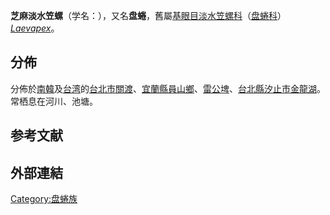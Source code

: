 {{distinguish|日本盘蜷}}
{{Speciesbox
 | taxon = Laevapex nipponica
 | authority = {{small|(Kuroda, 1947)}}{{r|shell_1904}}
}}

'''芝麻淡水笠螺'''（学名：''{{lang|la|Laevapex nipponica}}''），又名'''盘蜷'''，舊屬[[基眼目|基眼目]][[淡水笠螺科|淡水笠螺科]]（[[盘蜷科|盘蜷科]]）''[[Laevapex|Laevapex]]''{{r|shell_1904}}。

==分佈==
分佈於[[南韓|南韓]]{{r|shell_1904}}及[[台湾|台湾]]的[[台北市|台北市]][[關渡|關渡]]、[[宜蘭縣|宜蘭縣]][[員山鄉|員山鄉]]、[[雷公埤|雷公埤]]、[[台北縣|台北縣]][[汐止市|汐止市]][[金龍湖|金龍湖]]{{r|shell_1904}}。常栖息在河川、池塘{{r|shell_1904}}。

==参考文献==
{{reflist|2|refs=
<ref name=shell_1904>{{cite web
 |url=http://shell.sinica.edu.tw/chinese/shellbase_detail.php?science_no=1904
 |title=国际贝库：盘蜷
 |publisher=台湾贝类资料库
 |access-date=2019-05-29
 |language=zh-hant
 |archive-date=2016-11-19
 |archive-url=https://web.archive.org/web/20161119182155/http://shell.sinica.edu.tw/chinese/shellbase_detail.php?science_no=1904
 |dead-url=no
 }}</ref>
}}

==外部連結==
{{Taxonbar}}
[[Category:盘蜷族|Category:盘蜷族]]